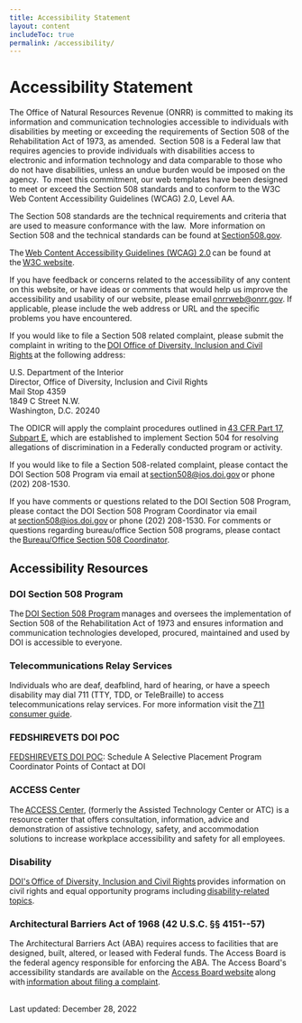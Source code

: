 ```yaml
---
title: Accessibility Statement
layout: content
includeToc: true
permalink: /accessibility/
---
```


# Accessibility Statement

The Office of Natural Resources Revenue (ONRR) is committed to making its information and communication technologies accessible to individuals with disabilities by meeting or exceeding the requirements of Section 508 of the Rehabilitation Act of 1973, as amended.  Section 508 is a Federal law that requires agencies to provide individuals with disabilities access to electronic and information technology and data comparable to those who do not have disabilities, unless an undue burden would be imposed on the agency.  To meet this commitment, our web templates have been designed to meet or exceed the Section 508 standards and to conform to the W3C Web Content Accessibility Guidelines (WCAG) 2.0, Level AA.
<br />

The Section 508 standards are the technical requirements and criteria that are used to measure conformance with the law.  More information on Section 508 and the technical standards can be found at [Section508.gov](https://www.section508.gov/). 
<br />

The [Web Content Accessibility Guidelines (WCAG) 2.0](https://www.w3.org/TR/WCAG20/) can be found at the [W3C website](https://www.w3.org/).
<br />

If you have feedback or concerns related to the accessibility of any content on this website, or have ideas or comments that would help us improve the accessibility and usability of our website, please email [onrrweb@onrr.gov](mailto:onrrweb@onrr.gov). If applicable, please include the web address or URL and the specific problems you have encountered.
<br />

If you would like to file a Section 508 related complaint, please submit the complaint in writing to the [DOI Office of Diversity, Inclusion and Civil Rights](https://doi.gov/pmb/eeo) at the following address:  
<br />

U.S. Department of the Interior
<br />
Director, Office of Diversity, Inclusion and Civil Rights
<br />
Mail Stop 4359
<br />
1849 C Street N.W.
<br />
Washington, D.C. 20240
<br />

The ODICR will apply the complaint procedures outlined in [43 CFR Part 17, Subpart E]( https://www.govinfo.gov/app/details/CFR-2004-title43-vol1/CFR-2004-title43-vol1-part17), which are established to implement Section 504 for resolving allegations of discrimination in a Federally conducted program or activity.
<br />

If you would like to file a Section 508-related complaint, please contact the DOI Section 508 Program via email at [section508@ios.doi.gov](mailto:section508@ios.doi.gov) or phone (202) 208-1530.
<br />

If you have comments or questions related to the DOI Section 508 Program, please contact the DOI Section 508 Program Coordinator via email at [section508@ios.doi.gov](mailto:section508@ios.doi.gov) or phone (202) 208-1530. For comments or questions regarding bureau/office Section 508 programs, please contact the [Bureau/Office Section 508 Coordinator](https://doi.gov/ocio/section508-contacts).
<br />

## Accessibility Resources

### DOI Section 508 Program 

The [DOI Section 508 Program](https://doi.gov/ocio/section508) manages and oversees the implementation of Section 508 of the Rehabilitation Act of 1973 and ensures information and communication technologies developed, procured, maintained and used by DOI is accessible to everyone. 
<br />

### Telecommunications Relay Services

Individuals who are deaf, deafblind, hard of hearing, or have a speech disability may dial 711 (TTY, TDD, or TeleBraille) to access telecommunications relay services. For more information visit the [711 consumer guide](https://www.fcc.gov/consumers/guides/711-telecommunications-relay-service).
<br />

### FEDSHIREVETS DOI POC 

[FEDSHIREVETS DOI POC](https://www.fedshirevets.gov/veterans-council/agency-directory/department-of-interior/): Schedule A Selective Placement Program Coordinator Points of Contact at DOI
<br />

### ACCESS Center

The [ACCESS Center](https://doi.gov/accommodations), (formerly the Assisted Technology Center or ATC) is a resource center that offers consultation, information, advice and demonstration of assistive technology, safety, and accommodation solutions to increase workplace accessibility and safety for all employees.
<br />

### Disability

[DOI's Office of Diversity, Inclusion and Civil Rights](https://doi.gov/pmb/eeo/) provides information on civil rights and equal opportunity programs including [disability-related topics](https://doi.gov/pmb/eeo/Public-Civil-Rights).
<br />

### Architectural Barriers Act of 1968 (42 U.S.C. §§ 4151--57)

The Architectural Barriers Act (ABA) requires access to facilities that are designed, built, altered, or leased with Federal funds. The Access Board is the federal agency responsible for enforcing the ABA. The Access Board's accessibility standards are available on the [Access Board website](https://www.access-board.gov/aba/) along with [information about filing a complaint]( https://www.access-board.gov/enforcement/).
<br />
<br />


Last updated: December 28, 2022
